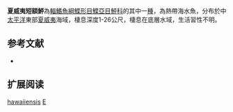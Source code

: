 {{Speciesbox
| name = 夏威夷短額鮃
| image = 
| image_width = 250px
| image_caption = 
| status = NE
| status_system = IUCN3.1
| genus = Engyprosopon
| species = hawaiiensis
| authority = Jordan & Evermann, 1903
| synonyms = 
}}

'''夏威夷短額鮃'''為[[輻鰭魚綱|輻鰭魚綱]][[鰈形目|鰈形目]][[鰈亞目|鰈亞目]][[鮃科|鮃科]]的其中一[[種|種]]，為熱帶海水魚，分布於中[[太平洋|太平洋]]東部[[夏威夷|夏威夷]]海域，棲息深度1-26公尺，棲息在底層水域，生活習性不明。

== 参考文献 ==
*{{FishBase_species|genus=Engyprosopon|species=hawaiiensis|year=2014|month=4}}

== 扩展阅读 ==
{{refbegin}}
{{wikispecies-inline|Engyprosopon hawaiiensis|夏威夷短額鮃}}
{{refend}}
{{Taxonbar|from=Q2009901}}

[[Category:短額鮃屬|hawaiiensis]]
[[Category:1903年描述的魚類|E]]


{{魚類小作品}}